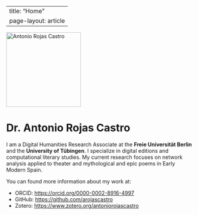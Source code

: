 
---
title: "Home"
page-layout: article
---

<div align="center">
  <img src="images/antonio.jpg" alt="Antonio Rojas Castro" width="200">
</div>

# Dr. Antonio Rojas Castro

I am a Digital Humanities Research Associate at the **Freie Universität Berlin** and the **University of Tübingen**. I specialize in digital editions and computational literary studies. 
My current research focuses on network analysis applied to theater and mythological and epic poems in Early Modern Spain.

You can found more information about my work at:

- ORCID: <https://orcid.org/0000-0002-8916-4997>  
- GitHub: <https://github.com/arojascastro>  
- Zotero: <https://www.zotero.org/antoniorojascastro>

